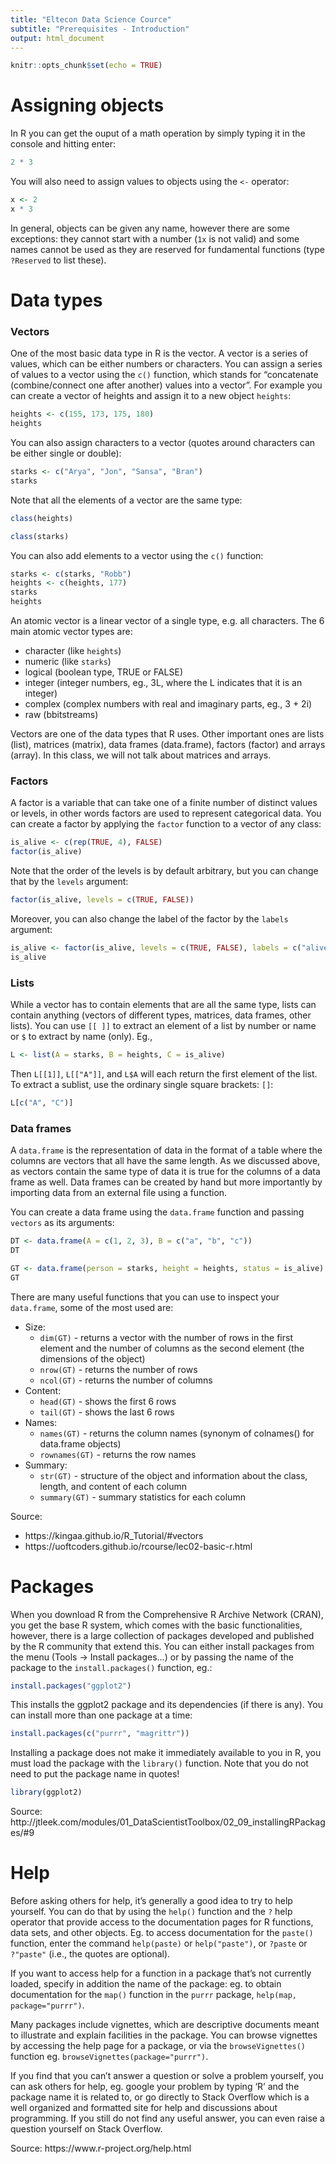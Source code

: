 ```yaml
---
title: "Eltecon Data Science Cource"
subtitle: "Prerequisites - Introduction"
output: html_document
---
```


```r
knitr::opts_chunk$set(echo = TRUE)
```

# Assigning objects
In R you can get the ouput of a math operation by simply typing it in the console and hitting enter:
```r
2 * 3
```
You will also need to assign values to objects using the `<-` operator:
```r
x <- 2
x * 3
```
In general, objects can be given any name, however there are some exceptions: they cannot start with a number (`1x` is not valid) and some names cannot be used as they are reserved for fundamental functions (type `?Reserved` to list these).

# Data types
### Vectors
One of the most basic data type in R is the vector. A vector is a series of values, which can be either numbers or characters. You can assign a series of values to a vector using the `c()` function, which stands for "concatenate (combine/connect one after another) values into a vector". For example you can create a vector of heights and assign it to a new object `heights`:
```r
heights <- c(155, 173, 175, 180)
heights
```
You can also assign characters to a vector (quotes around characters can be either single or double):
```r
starks <- c("Arya", "Jon", "Sansa", "Bran")
starks
```
Note that all the elements of a vector are the same type:
```r
class(heights)
```

```r
class(starks)
```

You can also add elements to a vector using the `c()` function:
```r
starks <- c(starks, "Robb")
heights <- c(heights, 177)
starks
heights
```

An atomic vector is a linear vector of a single type, e.g. all characters. The 6 main atomic vector types are:

- character (like `heights`)
- numeric (like `starks`)
- logical (boolean type, TRUE or FALSE)
- integer (integer numbers, eg., 3L, where the L indicates that it is an integer)
- complex (complex numbers with real and imaginary parts, eg., 3 + 2i)
- raw (bbitstreams)

Vectors are one of the data types that R uses. Other important ones are lists (list), matrices (matrix), data frames (data.frame), factors (factor) and arrays (array). In this class, we will not talk about matrices and arrays.

### Factors
A factor is a variable that can take one of a finite number of distinct values or levels, in other words factors are used to represent categorical data. You can create a factor by applying the `factor` function to a vector of any class:
```r
is_alive <- c(rep(TRUE, 4), FALSE)
factor(is_alive)
```
Note that the order of the levels is by default arbitrary, but you can change that by the `levels` argument:
```r
factor(is_alive, levels = c(TRUE, FALSE))
```
Moreover, you can also change the label of the factor by the `labels` argument:
```r
is_alive <- factor(is_alive, levels = c(TRUE, FALSE), labels = c("alive", "dead"))
is_alive
```

### Lists
While a vector has to contain elements that are all the same type, lists can contain anything (vectors of different types, matrices, data frames, other lists). You can use `[[ ]]` to extract an element of a list by number or name  or `$` to extract by name (only). Eg.,
```r
L <- list(A = starks, B = heights, C = is_alive)
```
Then `L[[1]]`, `L[["A"]]`, and `L$A` will each return the first element of the list. To extract a sublist, use the ordinary single square brackets: `[]`:
```r
L[c("A", "C")]
```

### Data frames
A `data.frame` is the representation of data in the format of a table where the columns are vectors that all have the same length. As we discussed above, as vectors contain the same type of data it is true for the columns of a data frame as well. Data frames can be created by hand but more importantly by importing data from an external file using a function.

You can create a data frame using the `data.frame` function and passing `vectors` as its arguments:
```r
DT <- data.frame(A = c(1, 2, 3), B = c("a", "b", "c"))
DT
```

```r
GT <- data.frame(person = starks, height = heights, status = is_alive)
GT
```
There are many useful functions that you can use to inspect your `data.frame`, some of the most used are:

- Size:
    + `dim(GT)` - returns a vector with the number of rows in the first element and the number of columns as the second element (the dimensions of the object)
    + `nrow(GT)` - returns the number of rows
    + `ncol(GT)` - returns the number of columns
- Content:
    + `head(GT)` - shows the first 6 rows
    + `tail(GT)` - shows the last 6 rows
- Names:
    + `names(GT)` - returns the column names (synonym of colnames() for data.frame objects)
    + `rownames(GT)` - returns the row names
- Summary:
    + `str(GT)` - structure of the object and information about the class, length, and content of each column
    + `summary(GT)` - summary statistics for each column

Source: 

- https://kingaa.github.io/R_Tutorial/#vectors
- https://uoftcoders.github.io/rcourse/lec02-basic-r.html

# Packages
When you download R from the Comprehensive R Archive Network (CRAN), you get the base R system, which comes with the basic functionalities, however, there is a large collection of packages developed and published by the R community that extend this. You can either install packages from the menu (Tools -> Install packages...) or by passing the name of the package to the `install.packages()` function, eg.:

```r
install.packages("ggplot2")
```
This installs the ggplot2 package and its dependencies (if there is any). You can install more than one package at a time:
```r
install.packages(c("purrr", "magrittr"))
```

Installing a package does not make it immediately available to you in R, you must load the package with the `library()` function. Note that you do not need to put the package name in quotes!
```r
library(ggplot2)
```
Source: http://jtleek.com/modules/01_DataScientistToolbox/02_09_installingRPackages/#9

# Help
Before asking others for help, it's generally a good idea to try to help yourself. You can do that by using the `help()` function and the `?` help operator that provide access to the documentation pages for R functions, data sets, and other objects. Eg. to access documentation for the `paste()` function, enter the command `help(paste)` or `help("paste")`, or `?paste` or `?"paste"` (i.e., the quotes are optional).

If you want to access help for a function in a package that's not currently loaded, specify in addition the name of the package: eg. to obtain documentation for the `map()` function in the `purrr` package, `help(map, package="purrr")`.

Many packages include vignettes, which are descriptive documents meant to illustrate and explain facilities in the package. You can browse vignettes by accessing the help page for a package, or via the `browseVignettes()` function eg. `browseVignettes(package="purrr")`.

If you find that you can't answer a question or solve a problem yourself, you can ask others for help, eg. google your problem by typing 'R' and the package name it is related to, or go directly to Stack Overflow which is a well organized and formatted site for help and discussions about programming. If you still do not find any useful answer, you can even raise a question yourself on Stack Overflow.

Source: https://www.r-project.org/help.html
